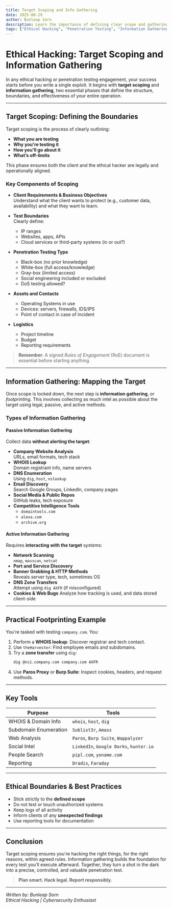 ```yaml
---
title: Target Scoping and Info Gathering
date: 2025-06-29
author: Bunleap Sorn
description: Learn the importance of defining clear scope and gathering intelligence using legal and technical tools in an ethical hacking engagement.
tags: ["Ethical Hacking", "Penetration Testing", "Information Gathering", "Target Scoping", "Cybersecurity"]
---
```


# Ethical Hacking: Target Scoping and Information Gathering

In any ethical hacking or penetration testing engagement, your success starts before you write a single exploit. It begins with **target scoping** and **information gathering**, two essential phases that define the structure, boundaries, and effectiveness of your entire operation.

---

## Target Scoping: Defining the Boundaries

Target scoping is the process of clearly outlining:
- **What you are testing**
- **Why you're testing it**
- **How you'll go about it**
- **What’s off-limits**

This phase ensures both the client and the ethical hacker are legally and operationally aligned.

### Key Components of Scoping

- **Client Requirements & Business Objectives**  
  Understand what the client wants to protect (e.g., customer data, availability) and what they want to learn.

- **Test Boundaries**  
  Clearly define:
  - IP ranges
  - Websites, apps, APIs
  - Cloud services or third-party systems (in or out?)

- **Penetration Testing Type**
  - Black-box (no prior knowledge)
  - White-box (full access/knowledge)
  - Gray-box (limited access)
  - Social engineering included or excluded
  - DoS testing allowed?

- **Assets and Contacts**
  - Operating Systems in use
  - Devices: servers, firewalls, IDS/IPS
  - Point of contact in case of incident

- **Logistics**
  - Project timeline
  - Budget
  - Reporting requirements

> **Remember**: A signed *Rules of Engagement* (RoE) document is essential before starting anything.

---

## Information Gathering: Mapping the Target

Once scope is locked down, the next step is **information gathering**, or *footprinting*. This involves collecting as much intel as possible about the target using legal, passive, and active methods.

### Types of Information Gathering

#### Passive Information Gathering

Collect data **without alerting the target**:

- **Company Website Analysis**  
  URLs, email formats, tech stack
- **WHOIS Lookup**  
  Domain registrant info, name servers
- **DNS Enumeration**  
  Using `dig`, `host`, `nslookup`
- **Email Discovery**  
  Search Google Groups, LinkedIn, company pages
- **Social Media & Public Repos**  
  GitHub leaks, tech exposure
- **Competitive Intelligence Tools**
  - `domaintools.com`
  - `alexa.com`
  - `archive.org`

#### Active Information Gathering

Requires **interacting with the target** systems:

- **Network Scanning**  
  `nmap`, `masscan`, `netcat`
- **Port and Service Discovery**
- **Banner Grabbing & HTTP Methods**  
  Reveals server type, tech, sometimes OS
- **DNS Zone Transfers**  
  Attempt using `dig AXFR` (if misconfigured)
- **Cookies & Web Bugs**
  Analyze how tracking is used, and data stored client-side

---

## Practical Footprinting Example

You're tasked with testing `company.com`. You:
1. Perform a **WHOIS lookup**: Discover registrar and tech contact.
2. Use `theHarvester`: Find employee emails and subdomains.
3. Try a **zone transfer** using `dig`:
   ```bash
   dig @ns1.company.com company.com AXFR
   ```
4. Use **Paros Proxy** or **Burp Suite**: Inspect cookies, headers, and request methods.

---

## Key Tools

| Purpose                 | Tools |
|------------------------|-------|
| WHOIS & Domain Info    | `whois`, `host`, `dig` |
| Subdomain Enumeration  | `Sublist3r`, `Amass` |
| Web Analysis           | `Paros`, `Burp Suite`, `Wappalyzer` |
| Social Intel           | `LinkedIn`, `Google Dorks`, `hunter.io` |
| People Search          | `pipl.com`, `yoname.com` |
| Reporting              | `Dradis`, `Faraday` |

---

## Ethical Boundaries & Best Practices

- Stick strictly to the **defined scope**
- Do not test or touch unauthorized systems
- Keep logs of all activity
- Inform clients of any **unexpected findings**
- Use reporting tools for documentation

---

## Conclusion

Target scoping ensures you're hacking the right things, for the right reasons, within agreed rules. Information gathering builds the foundation for every test you’ll execute afterward. Together, they turn a shot in the dark into a precise, controlled, and valuable penetration test.

> **Plan smart. Hack legal. Report responsibly.**

---

*Written by: Bunleap Sorn*  
*Ethical Hacking | Cybersecurity Enthusiast*
